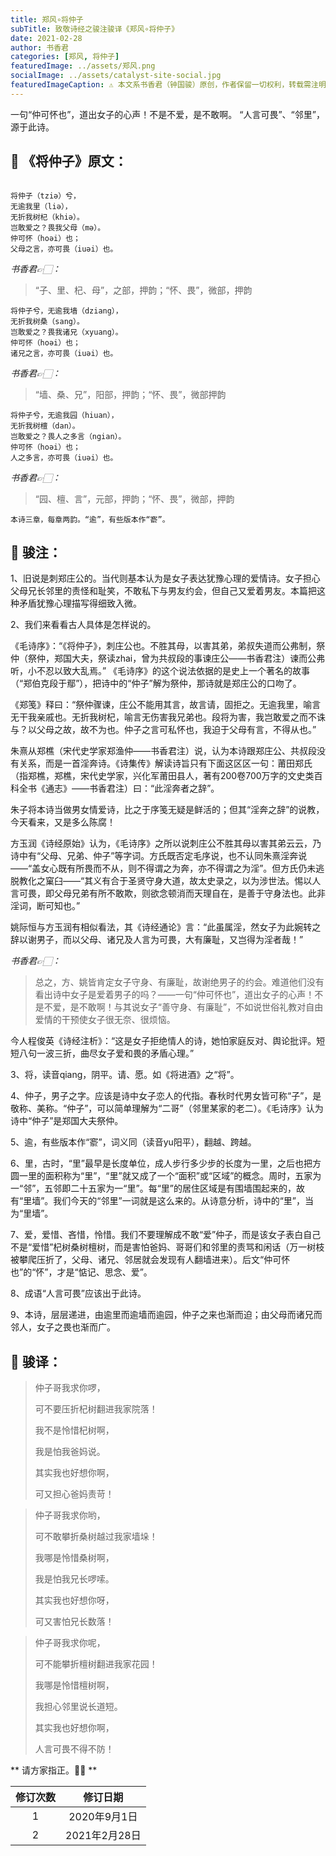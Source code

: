 ```yaml
---
title: 郑风∘将仲子
subTitle: 致敬诗经之骏注骏译《郑风∘将仲子》 
date: 2021-02-28 
author: 书香君
categories: [郑风, 将仲子]
featuredImage: ../assets/郑风.png
socialImage: ../assets/catalyst-site-social.jpg
featuredImageCaption: ⚠️️ 本文系书香君（钟国骏）原创，作者保留一切权利，转载需注明出处。
---
```


一句“仲可怀也”，道出女子的心声！不是不爱，是不敢啊。
“人言可畏”、“邻里”，源于此诗。

## 🌼 《将仲子》原文：
```

将仲子（tziə）兮，
无逾我里（liə），
无折我树杞（khiə）。
岂敢爱之？畏我父母（mə）。
仲可怀（hoəi）也；
父母之言，亦可畏（iuəi）也。

```
*书香君👉🏻：* 

> “子、里、杞、母”，之部，押韵；“怀、畏”，微部，押韵

```
将仲子兮，无逾我墙（dziang），
无折我树桑（sang）。
岂敢爱之？畏我诸兄（xyuang）。
仲可怀（hoəi）也；
诸兄之言，亦可畏（iuəi）也。

```
*书香君👉🏻：* 

> “墙、桑、兄”，阳部，押韵；“怀、畏”，微部押韵

```
将仲子兮，无逾我园（hiuan），
无折我树檀（dan）。
岂敢爱之？畏人之多言（ngian）。
仲可怀（hoəi）也；
人之多言，亦可畏（iuəi）也。

```
*书香君👉🏻：* 

> “园、檀、言”，元部，押韵；“怀、畏”，微部，押韵

```
本诗三章，每章两韵。“逾”，有些版本作“窬”。

```
## 🍁️ 骏注：

1、旧说是刺郑庄公的。当代则基本认为是女子表达犹豫心理的爱情诗。女子担心父母兄长邻里的责怪和耻笑，不敢私下与男友约会，但自己又爱着男友。本篇把这种矛盾犹豫心理描写得细致入微。

2、我们来看看古人具体是怎样说的。

《毛诗序》：“《将仲子》，刺庄公也。不胜其母，以害其弟，弟叔失道而公弗制，祭仲（祭仲，郑国大夫，祭读zhai，曾为共叔段的事谏庄公——书香君注）谏而公弗听，小不忍以致大乱焉。”
《毛诗序》的这个说法依据的是史上一个著名的故事（“郑伯克段于鄢”），把诗中的“仲子”解为祭仲，那诗就是郑庄公的口吻了。

《郑笺》释曰：“祭仲骤谏，庄公不能用其言，故言请，固拒之。无逾我里，喻言无干我亲戚也。无折我树杞，喻言无伤害我兄弟也。段将为害，我岂敢爱之而不诛与？以父母之故，故不为也。仲子之言可私怀也，我迫于父母有言，不得从也。”

朱熹从郑樵（宋代史学家郑渔仲——书香君注）说，认为本诗跟郑庄公、共叔段没有关系，而是一首淫奔诗。《诗集传》解读诗旨只有下面这区区一句：莆田郑氏（指郑樵，郑樵，宋代史学家，兴化军莆田县人，著有200卷700万字的文史类百科全书《通志》——书香君注）曰：“此淫奔者之辞”。

朱子将本诗当做男女情爱诗，比之于序笺无疑是鲜活的；但其“淫奔之辞”的说教，今天看来，又是多么陈腐！

方玉润《诗经原始》认为，《毛诗序》之所以说刺庄公不胜其母以害其弟云云，乃诗中有“父母、兄弟、仲子”等字词。方氏既否定毛序说，也不认同朱熹淫奔说——“盖女心既有所畏而不从，则不得谓之为奔，亦不得谓之为淫”。但方氏仍未逃脱教化之窠臼——“其义有合于圣贤守身大道，故太史录之，以为涉世法。惕以人言可畏，即父母兄弟有所不敢欺，则欲念顿消而天理自在，是善于守身法也。此非淫词，断可知也。”

姚际恒与方玉润有相似看法，其《诗经通论》言：“此虽属淫，然女子为此婉转之辞以谢男子，而以父母、诸兄及人言为可畏，大有廉耻，又岂得为淫者哉！”

*书香君👉🏻：* 

> 总之，方、姚皆肯定女子守身、有廉耻，故谢绝男子的约会。难道他们没有看出诗中女子是爱着男子的吗？——一句“仲可怀也”，道出女子的心声！不是不爱，是不敢啊！与其说女子“善守身、有廉耻”，不如说世俗礼教对自由爱情的干预使女子很无奈、很烦恼。

今人程俊英《诗经注析》：“这是女子拒绝情人的诗，她怕家庭反对、舆论批评。短短八句一波三折，曲尽女子爱和畏的矛盾心理。”

3、将，读音qiang，阴平。请、愿。如《将进酒》之“将”。

4、仲子，男子之字。应该是诗中女子恋人的代指。春秋时代男女皆可称“子”，是敬称、美称。“仲子”，可以简单理解为“二哥”（邻里某家的老二）。《毛诗序》认为诗中“仲子”是郑国大夫祭仲。

5、逾，有些版本作“窬”，词义同（读音yu阳平），翻越、跨越。

6、里，古时，“里”最早是长度单位，成人步行多少步的长度为一里，之后也把方圆一里的面积称为“里”，“里”就又成了一个“面积”或“区域”的概念。周时，五家为一“邻”，五邻即二十五家为一“里”。每“里”的居住区域是有围墙围起来的，故有“里墙”。我们今天的“邻里”一词就是这么来的。从诗意分析，诗中的“里”，当为“里墙”。

7、爱，爱惜、吝惜，怜惜。我们不要理解成不敢“爱”仲子，而是该女子表白自己不是“爱惜”杞树桑树檀树，而是害怕爸妈、哥哥们和邻里的责骂和闲话（万一树枝被攀爬压折了，父母、诸兄、邻居就会发现有人翻墙进来）。后文“仲可怀也”的“怀”，才是“惦记、思念、爱”。

8、成语“人言可畏”应该出于此诗。

9、本诗，层层递进，由逾里而逾墙而逾园，仲子之来也渐而迫；由父母而诸兄而邻人，女子之畏也渐而广。

## 🍁️ 骏译：

> 仲子哥我求你啰，
> 
> 可不要压折杞树翻进我家院落！
> 
> 我不是怜惜杞树啊，
> 
> 我是怕我爸妈说。
> 
> 其实我也好想你啊，
> 
> 可又担心爸妈责苛！

> 仲子哥我求你哟，
> 
> 可不敢攀折桑树越过我家墙垛！
> 
> 我哪是怜惜桑树啊，
> 
> 我是怕我兄长啰嗦。
> 
> 其实我也好想你呀，
> 
> 可又害怕兄长数落！

> 仲子哥我求你呢，
> 
> 可不能攀折檀树翻进我家花园！
> 
> 我哪是怜惜檀树啊，
> 
> 我担心邻里说长道短。
> 
> 其实我也好想你啊，
> 
> 人言可畏不得不防！

** 请方家指正。🙏🏻 **

| 修订次数      | 修订日期 | 
|   :----: |    :----:   | 
| 1    | 2020年9月1日       | 
| 2    | 2021年2月28日       | 

